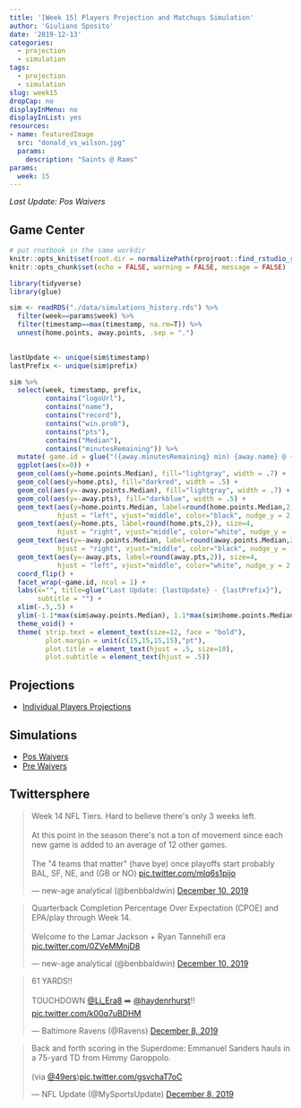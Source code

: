```yaml
---
title: '[Week 15] Players Projection and Matchups Simulation'
author: 'Giuliano Sposito'
date: '2019-12-13'
categories:
  - projection
  - simulation
tags:
  - projection
  - simulation
slug: week15
dropCap: no
displayInMenu: no
displayInList: yes
resources:
- name: featuredImage
  src: "donald_vs_wilson.jpg"
  params:
    description: "Saints @ Rams"
params:
  week: 15
---
```


*Last Update: Pos Waivers*

<!--more-->

## Game Center

```r
# put rnotbook in the same workdir
knitr::opts_knit$set(root.dir = normalizePath(rprojroot::find_rstudio_root_file())) 
knitr::opts_chunk$set(echo = FALSE, warning = FALSE, message = FALSE)
```

```r
library(tidyverse)
library(glue)

sim <- readRDS("./data/simulations_history.rds") %>% 
  filter(week==params$week) %>%
  filter(timestamp==max(timestamp, na.rm=T)) %>%
  unnest(home.points, away.points, .sep = ".")
  

lastUpdate <- unique(sim$timestamp) 
lastPrefix <- unique(sim$prefix)

sim %>% 
  select(week, timestamp, prefix, 
         contains("logoUrl"),
         contains("name"),
         contains("record"),
         contains("win.prob"),
         contains("pts"),
         contains("Median"),
         contains("minutesRemaining")) %>% 
  mutate( game.id = glue("({away.minutesRemaining} min) {away.name} @ {home.name} ({home.minutesRemaining} min)") ) %>%
  ggplot(aes(x=0)) +
  geom_col(aes(y=home.points.Median), fill="lightgray", width = .7) +
  geom_col(aes(y=home.pts), fill="darkred", width = .5) +
  geom_col(aes(y=-away.points.Median), fill="lightgray", width = .7) +
  geom_col(aes(y=-away.pts), fill="darkblue", width = .5) +
  geom_text(aes(y=home.points.Median, label=round(home.points.Median,2)), size=4,
            hjust = "left", vjust="middle", color="black", nudge_y = 2, nudge_x = .05) +
  geom_text(aes(y=home.pts, label=round(home.pts,2)), size=4,
            hjust = "right", vjust="middle", color="white", nudge_y = -2, nudge_x = .05) +
  geom_text(aes(y=-away.points.Median, label=round(away.points.Median,2)), size=4,
            hjust = "right", vjust="middle", color="black", nudge_y = -2, nudge_x = .05) +
  geom_text(aes(y=-away.pts, label=round(away.pts,2)), size=4,
            hjust = "left", vjust="middle", color="white", nudge_y = 2, nudge_x = .05) +
  coord_flip() +
  facet_wrap(~game.id, ncol = 1) +
  labs(x="", title=glue("Last Update: {lastUpdate} - {lastPrefix}"),
       subtitle = "") +
  xlim(-.5,.5) +
  ylim(-1.1*max(sim$away.points.Median), 1.1*max(sim$home.points.Median)) +
  theme_void() +
  theme( strip.text = element_text(size=12, face = "bold"), 
         plot.margin = unit(c(15,15,15,15),"pt"),
         plot.title = element_text(hjust = .5, size=10),
         plot.subtitle = element_text(hjust = .5))

```


## Projections

* [Individual Players Projections](/reports/ffa_players_projection_week15.html)

## Simulations

* [Pos Waivers](/reports/dudes_simulation_week15_posWaivers_v4.html)
* [Pre Waivers](/reports/dudes_simulation_week15_preWaivers_v4.html)

## Twittersphere

<blockquote class="twitter-tweet"><p lang="en" dir="ltr">Week 14 NFL Tiers. Hard to believe there&#39;s only 3 weeks left.<br><br>At this point in the season there&#39;s not a ton of movement since each new game is added to an average of 12 other games.<br><br>The &quot;4 teams that matter&quot; (have bye) once playoffs start probably BAL, SF, NE, and (GB or NO) <a href="https://t.co/mlq6s1pijo">pic.twitter.com/mlq6s1pijo</a></p>&mdash; new-age analytical (@benbbaldwin) <a href="https://twitter.com/benbbaldwin/status/1204394260021334016?ref_src=twsrc%5Etfw">December 10, 2019</a></blockquote> <script async src="https://platform.twitter.com/widgets.js" charset="utf-8"></script>

<blockquote class="twitter-tweet"><p lang="en" dir="ltr">Quarterback Completion Percentage Over Expectation (CPOE) and EPA/play through Week 14.<br><br>Welcome to the Lamar Jackson + Ryan Tannehill era <a href="https://t.co/0ZVeMMnjD8">pic.twitter.com/0ZVeMMnjD8</a></p>&mdash; new-age analytical (@benbbaldwin) <a href="https://twitter.com/benbbaldwin/status/1204400928780115974?ref_src=twsrc%5Etfw">December 10, 2019</a></blockquote> <script async src="https://platform.twitter.com/widgets.js" charset="utf-8"></script>

<blockquote class="twitter-tweet"><p lang="en" dir="ltr">61 YARDS‼️<br><br>TOUCHDOWN <a href="https://twitter.com/Lj_era8?ref_src=twsrc%5Etfw">@Lj_Era8</a> ➡️ <a href="https://twitter.com/haydenrhurst?ref_src=twsrc%5Etfw">@haydenrhurst</a>‼️ <a href="https://t.co/k00q7uBDHM">pic.twitter.com/k00q7uBDHM</a></p>&mdash; Baltimore Ravens (@Ravens) <a href="https://twitter.com/Ravens/status/1203763503242330114?ref_src=twsrc%5Etfw">December 8, 2019</a></blockquote> <script async src="https://platform.twitter.com/widgets.js" charset="utf-8"></script>

<blockquote class="twitter-tweet"><p lang="en" dir="ltr">Back and forth scoring in the Superdome: Emmanuel Sanders hauls in a 75-yard TD from Himmy Garoppolo. <br><br>(via <a href="https://twitter.com/49ers?ref_src=twsrc%5Etfw">@49ers</a>)<a href="https://t.co/gsvchaT7oC">pic.twitter.com/gsvchaT7oC</a></p>&mdash; NFL Update (@MySportsUpdate) <a href="https://twitter.com/MySportsUpdate/status/1203747793875193856?ref_src=twsrc%5Etfw">December 8, 2019</a></blockquote> <script async src="https://platform.twitter.com/widgets.js" charset="utf-8"></script>
